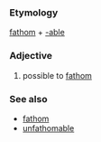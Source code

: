 ===Etymology===
[[fathom]] + [[-able]]

===Adjective===
#possible to [[fathom]]

===See also===
*[[fathom]]
*[[unfathomable]]